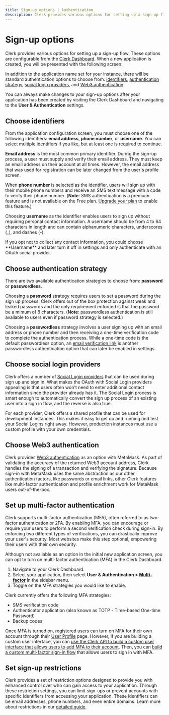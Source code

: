 ```yaml
---
title: Sign-up options | Authentication
description: Clerk provides various options for setting up a sign-up flow.
---
```


# Sign-up options

Clerk provides various options for setting up a sign-up flow. These options are configurable from the [Clerk Dashboard](https://dashboard.clerk.com/). When a new application is created, you will be presented with the following screen:

<Images
width={1879}
height={1373}
src="/docs/images/setup-clerk/create-sign-in-comp.png"
alt="An interactive builder for customizing your <SignIn /> component, which includes choosing identifiers and social login options."
/>

In addition to the application name set for your instance, there will be standard authentication options to choose from: [identifiers](#choose-identifiers), [authentication strategy](#choose-authentication-strategy), [social login providers](#choose-social-login-providers), and [Web3 authentication](#choose-web3-authentication).

You can always make changes to your sign-up options after your application has been created by visiting the Clerk Dashboard and navigating to the **User & Authentication** settings.

## Choose identifiers

From the application configuration screen, you must choose one of the following identifiers: **email address**, **phone number**, or **username**. You can select multiple identifiers if you like, but at least one is required to continue.

**Email address** is the most common primary identifier. During the sign-up process, a user must supply and verify their email address. They must keep an email address on their account at all times. However, the email address that was used for registration can be later changed from the user's profile screen.

When **phone number** is selected as the identifier, users will sign up with their mobile phone numbers and receive an SMS text message with a code to verify their phone number. (**Note**: SMS authentication is a premium feature and is not available on the Free plan. [Upgrade your plan](https://clerk.com/pricing) to enable this feature.)

Choosing **username** as the identifier enables users to sign up without requiring personal contact information. A username should be from 4 to 64 characters in length and can contain alphanumeric characters, underscores (_), and dashes (-).

<Callout type="info">
  If you opt not to collect any contact information, you could choose **Username** and later turn it off in settings and only authenticate with an OAuth social provider.
</Callout>

## Choose authentication strategy

There are two available authentication strategies to choose from: **password** or **passwordless**.

Choosing a **password** strategy requires users to set a password during the sign up process. Clerk offers out of the box protection against weak and leaked passwords and the only requirement enforced is that the password be a mimum of 8 characters. (**Note**: passwordless authentication is still available to users even if password strategy is selected.)

Choosing a **passwordless** strategy involves a user signing up with an email address or phone number and then receiving a one-time verification code to complete the authentication process. While a one-time code is the default passwordless option, an [email verification link](/docs/custom-flows/email-links) is another passwordless authentication option that can later be enabled in settings.

## Choose social login providers

Clerk offers a number of [Social Login providers](/docs/authentication/social-connections/oauth) that can be used during sign up and sign in. What makes the OAuth with Social Login providers appealing is that users often won't need to enter additional contact information since the provider already has it. The Social Login process is smart enough to automatically convert the sign up process of an existing user into a sign in flow, and the reverse is also true.

For each provider, Clerk offers a shared profile that can be used for development instances. This makes it easy to get up and running and test your Social Logins right away. However, production instances must use a custom profile with your own credentials.

## Choose Web3 authentication

Clerk provides [Web3 authentication](/docs/users/web3) as an option with MetaMask. As part of validating the accuracy of the returned Web3 account address, Clerk handles the signing of a transaction and verifying the signature. Because sign-in with MetaMask uses the same abstraction as our other authentication factors, like passwords or email links, other Clerk features like multi-factor authentication and profile enrichment work for MetaMask users out-of-the-box.

## Set up multi-factor authentication

Clerk supports multi-factor authentication (MFA), often referred to as two-factor authentication or 2FA. By enabling MFA, you can encourage or require your users to perform a second verification check during sign-in. By enforcing two different types of verifications, you can drastically improve your user's security. Most websites make this step optional, empowering their users with their own security.

Although not available as an option in the initial new application screen, you can opt to turn on multi-factor authentication (MFA) in the Clerk Dashboard. 

1. Navigate to your Clerk Dashboard.
2. Select your application, then select **User & Authentication > [Multi-factor](https://dashboard.clerk.com/last-active?path=user-authentication/multi-factor)** in the sidebar menu.
3. Toggle on the MFA strategies you would like to enable. 

Clerk currently offers the following MFA strategies:

- SMS verification code
- Authenticator application (also known as TOTP - Time-based One-time Password)
- Backup codes

Once MFA is turned on, registered users can turn on MFA for their own account through their [User Profile](/docs/account-portal/user-profile-org-profile#user-profile) page. However, if you are building a custom user interface, you can [use the Clerk API to build a custom user interface that allows users to add MFA to their account](/docs/custom-flows/add-mfa). Then, you can [build a custom multi-factor sign-in flow](/docs/custom-flows/email-password-mfa) that allows users to sign in with MFA.

## Set sign-up restrictions

Clerk provides a set of restriction options designed to provide you with enhanced control over who can gain access to your application. Through these restriction settings, you can limit sign-ups or prevent accounts with specific identifiers from accessing your application.  These identifiers can be email addresses, phone numbers, and even entire domains. Learn more about restrictions in our [detailed guide](/docs/authentication/configuration/restrictions).
